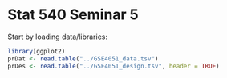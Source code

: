Stat 540 Seminar 5
========================================================

Start by loading data/libraries:
```r
library(ggplot2)
prDat <- read.table("../GSE4051_data.tsv")
prDes <- read.table("../GSE4051_design.tsv", header = TRUE)
```

